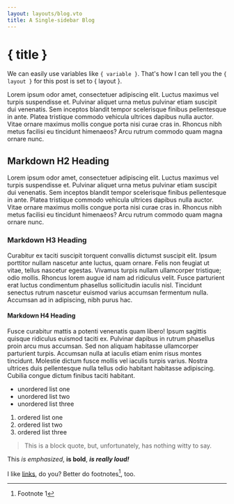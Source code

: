 ```yaml
---
layout: layouts/blog.vto
title: A Single-sidebar Blog
---
```


# { title }

We can easily use variables like `{ variable }`. That's how I can tell you the
`{ layout }` for this post is set to { layout }.

Lorem ipsum odor amet, consectetuer adipiscing elit. Luctus maximus vel turpis
suspendisse et. Pulvinar aliquet urna metus pulvinar etiam suscipit dui
venenatis. Sem inceptos blandit tempor scelerisque finibus pellentesque in ante.
Platea tristique commodo vehicula ultrices dapibus nulla auctor. Vitae ornare
maximus mollis congue porta nisi curae cras in. Rhoncus nibh metus facilisi eu
tincidunt himenaeos? Arcu rutrum commodo quam magna ornare nunc.
## Markdown H2 Heading

Lorem ipsum odor amet, consectetuer adipiscing elit. Luctus maximus vel turpis
suspendisse et. Pulvinar aliquet urna metus pulvinar etiam suscipit dui
venenatis. Sem inceptos blandit tempor scelerisque finibus pellentesque in ante.
Platea tristique commodo vehicula ultrices dapibus nulla auctor. Vitae ornare
maximus mollis congue porta nisi curae cras in. Rhoncus nibh metus facilisi eu
tincidunt himenaeos? Arcu rutrum commodo quam magna ornare nunc.

### Markdown H3 Heading

Curabitur ex taciti suscipit torquent convallis dictumst suscipit elit. Ipsum
porttitor nullam nascetur ante luctus, quam ornare. Felis non feugiat ut vitae,
tellus nascetur egestas. Vivamus turpis nullam ullamcorper tristique; odio
mollis. Rhoncus lorem augue id nam ad ridiculus velit. Fusce parturient erat
luctus condimentum phasellus sollicitudin iaculis nisl. Tincidunt senectus
rutrum nascetur euismod varius accumsan fermentum nulla. Accumsan ad in
adipiscing, nibh purus hac.

#### Markdown H4 Heading

Fusce curabitur mattis a potenti venenatis quam libero! Ipsum sagittis quisque
ridiculus euismod taciti ex. Pulvinar dapibus in rutrum phasellus proin arcu mus
accumsan. Sed non aliquam habitasse ullamcorper parturient turpis. Accumsan
nulla at iaculis etiam enim risus montes tincidunt. Molestie dictum fusce mollis
vel iaculis turpis varius. Nostra ultrices duis pellentesque nulla tellus odio
habitant habitasse adipiscing. Cubilia congue dictum finibus taciti habitant.

- unordered list one
- unordered list two
- unordered list three

1. ordered list one
2. ordered list two
3. ordered list three

> This is a block quote, but, unfortunately, has nothing witty to say.

This _is emphasized_, **is bold**, _**is really loud!**_

I like [links](#), do you? Better do footnotes[^1], too.

[^1]: Footnote 1

